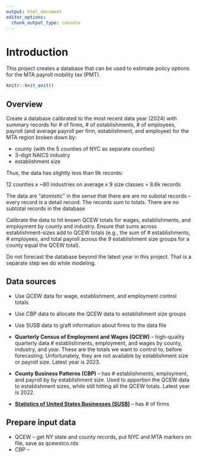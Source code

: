 ```yaml
---
output: html_document
editor_options: 
  chunk_output_type: console
---
```


# Introduction

This project creates a database that can be used to estimate policy options for the MTA payroll mobility tax (PMT).

```r
knitr::knit_exit()
```

## Overview

Create a database calibrated to the most recent data year (2024) with summary records for \# of firms, \# of establishments, \# of employees, payroll (and average payroll per firm, establishment, and employee) for the MTA region broken down by:

-   county (with the 5 counties of NYC as separate counties)
-   3-digit NAICS industry
-   establishment size

Thus, the data has slightly less than 9k records:

12 counties x \~80 industries on average x 9 size classes = 8.6k records

The data are "atomistic" in the sense that there are are no subotal records -- every record is a detail record. The records sum to totals. There are no subtotal records in the database

Calibrate the data to hit known QCEW totals for wages, establishments, and employment by county and industry. Ensure that sums across establishment-sizes add to QCEW totals (e.g., the sum of \# establishments, \# employees, and total payroll across the 9 establishment size groups for a county equal the QCEW total).

Do not forecast the database beyond the latest year in this project. That is a separate step we do while modeling.

## Data sources

-   Use QCEW data for wage, establishment, and employment control totals.

-   Use CBP data to allocate the QCEW data to establishment size groups

-   Use SUSB data to graft information about firms to the data file

-   **Quarterly Census of Employment and Wages (QCEW)** -- high-quality quarterly data \# establishments, employment, and wages by county, industry, and year. These are the totals we want to control to, before forecasting. Unfortunately, they are not available by establishment size or payroll size. Latest year is 2023.

-   **County Business Patterns (CBP)** -- has \# establishments, employment, and payroll by by establishment size. Used to apportion the QCEW data to establishment sizes, while still hitting all the QCEW totals. Latest year is 2022.

-   [**Statistics of United States Businesses (SUSB)**](https://www.census.gov/programs-surveys/susb.html) -- has \# of firms

## Prepare input data

-   QCEW -- get NY state and county records, put NYC and MTA markers on file, save as qcewstco.rds
-   CBP --
